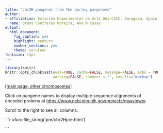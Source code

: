 ```yaml
---
title: "chr2H pangenes from the barley pangenome"
author:
- affiliation: Estación Experimental de Aula Dei-CSIC, Zaragoza, Spain 
  name: Bruno Contreras Moreira, Ana M Casas
output:
  html_document:
    fig_caption: yes
    highlight: zenburn
    number_sections: yes
    theme: cerulean
fontsize: 11pt
---
```


```r
library(knitr)
knitr::opts_chunk$set(eval=TRUE, cache=FALSE, message=FALSE, echo = TRUE,
                      warning=FALSE, comment = "", results="markup")
```

[[main page, other chromosomes]](./README.md)

Click on pangene names to display multiple sequence alignments of encoded proteins at <https://www.ncbi.nlm.nih.gov/projects/msaviewer>.

Scroll to the right to see all columns.

```{=html}
```r
xfun::file_string('pre/chr2Hpre.html')
```
```

